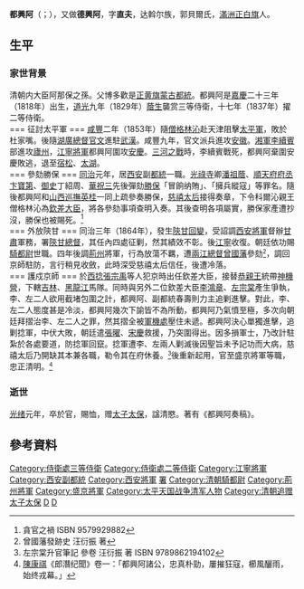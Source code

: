 '''都興阿'''（{{lang-mnc|ᡩᡝᡥᡳᠩᡤᠠ|z=Dehingga}}；{{bd|1818年||1875年|}}），又做'''德興阿'''，字'''直夫'''，达斡尔族，郭貝爾氏，[[滿洲正白旗|滿洲正白旗]]人。

== 生平 ==
=== 家世背景 ===
清朝内大臣阿那保之孫。父博多歡是[[正黄旗蒙古|正黄旗蒙古]][[都統|都統]]。都興阿是[[嘉慶|嘉慶]]二十三年（1818年）出生，[[道光|道光]]九年（1829年）[[蔭生|蔭生]]襲赏三等侍衛，十七年（1837年）擢二等侍衛。<br>
=== 征討太平軍 ===
[[咸豐|咸豐]]二年（1853年）隨[[僧格林沁|僧格林沁]]赴天津阻擊[[太平天国|太平軍]]，敗於杜家嘴。後隨[[湖廣總督|湖廣總督]][[官文|官文]]進駐[[武漢|武漢]]。咸豐九年，官文派兵進攻[[安徽|安徽]]。[[湘軍|湘軍]][[李續賓|李續賓]]部進攻[[廬州|廬州]]，[[江寧將軍|江寧將軍]]都興阿圍攻[[安慶|安慶]]。[[三河之戰|三河之戰]]時，李續賓戰死，都興阿棄圍安慶敗逃，退至[[宿松|宿松]]、[[太湖|太湖]]。<br>
=== 參劾勝保 ===
[[同治|同治]]元年，居[[西安|西安]]副[[都統|都統]]一職。[[光祿寺|光祿寺]]卿[[潘祖蔭|潘祖蔭]]、[[順天府|順天府]][[府丞|府丞]][[卞寶第|卞寶第]]、[[御史|御史]]丁紹周、[[華祝三|華祝三]]先後彈劾[[勝保|勝保]]「冒餉纳賄」、「擁兵縱寇」等罪名。隨後都興阿和[[山西|山西]][[巡撫|巡撫]][[英桂|英桂]]一同上疏參奏勝保，[[慈禧太后|慈禧太后]]接得奏章，下令科爾沁親王僧格林沁為[[欽差大臣|欽差大臣]]，將各參劾事項查明入奏。其後查明各項屬實，勝保家產遭抄沒，勝保也被賜死。<ref>貪官之禍 ISBN 9579929882</ref><br>
=== 外放陝甘 ===
同治三年（1864年），發生[[陝甘回變|陝甘回變]]，受詔調[[西安|西安]][[將軍|將軍]]督辦[[甘肅|甘肅]]軍務，署[[陝甘總督|陝甘總督]]，其任內四處征剿，然其績效不彰。後[[江宁城|江寧]]收復。朝廷依功賜[[都尉|騎都尉]]世職。四年後調[[荊州|荊州]]將軍，行為放蕩不羈，遭[[兩江總督|兩江總督]][[曾國藩|曾國藩]]參劾<small><ref>曾國藩發跡史 汪衍振 著</ref></small>，調回京師駐防，言行稍見收斂，此時深受慈禧太后信任，後遭冷落。<br>
=== 護戍京師 ===
於[[捻亂|西捻]][[张宗禹|張宗禹]]等人犯京時出任欽差大臣，接替[[恭親王|恭親王]]統帶[[神机营_(清朝)|神機營]]，下轄[[吉林|吉林]]、[[黑龍江|黑龍江]]馬隊。同時與另外二位欽差大臣[[李鴻章|李鴻章]]、[[左宗棠|左宗棠]]產生爭執，李、左二人欲用截堵包圍之計，都興阿、副都統春壽則力主追剿進擊。對此，李、左二人態度甚是冷淡，都興阿幾次下諭皆不為所動，都興阿乃氣憤至極，多次向朝廷拜摺治李、左二人之罪，然其摺全被[[軍機處|軍機處]]壓住未遞。都興阿決心單獨進擊，追剿捻軍，中伏大敗，朝廷遣[[張曜|張曜]]、[[宋庆|宋慶]]救援，乃突圍得出。因多損軍士，乃改計駐紮於各處要道，防捻軍回竄。捻軍遭李、左兩人剿滅後因聖旨未予記功而大病，慈禧太后乃開缺其本兼各職，勒令其在府休養。<small><ref>左宗棠升官筆記 參卷  汪衍振 著 ISBN 9789862194102</ref></small>後重新起用，官至盛京將軍等職，忠正清明。<small><ref>[[陳康祺|陳康祺]]《郎潛纪聞》卷一：「都興阿諸公，忠真朴勁，屢摧狂寇，櫛風釃雨，始终戎幕。」</ref></small><br>

=== 逝世 ===
[[光绪|光绪]]元年，卒於官，賜恤，赠[[太子太保|太子太保]]，諡清愍。著有《都興阿奏稿》。

== 參考資料 ==
{{reflist}}

[[Category:侍衛處三等侍衛|Category:侍衛處三等侍衛]]
[[Category:侍衛處二等侍衛|Category:侍衛處二等侍衛]]
[[Category:江寧將軍|Category:江寧將軍]]
[[Category:西安副都統|Category:西安副都統]]
[[Category:西安將軍|Category:西安將軍]]
[[Category:清朝陝甘總督|署]]
[[Category:清朝騎都尉|Category:清朝騎都尉]]
[[Category:荊州將軍|Category:荊州將軍]]
[[Category:盛京將軍|Category:盛京將軍]]
[[Category:太平天国战争清军人物|Category:太平天国战争清军人物]]
[[Category:清朝追赠太子太保|Category:清朝追赠太子太保]]
[[Category:正白旗滿洲人|D]]
[[Category:諡清愍|D]]